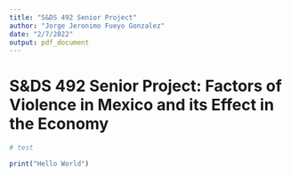 ```yaml
---
title: "S&DS 492 Senior Project"
author: "Jorge Jeronimo Fueyo Gonzalez"
date: "2/7/2022"
output: pdf_document
---
```


# S&DS 492 Senior Project: Factors of Violence in Mexico and its Effect in the Economy

```r
# test

print("Hello World")
```